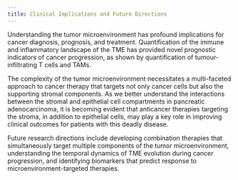 ```yaml
---
title: Clinical Implications and Future Directions
---
```



Understanding the tumor microenvironment has profound implications for cancer diagnosis, prognosis, and treatment. Quantification of the immune and inflammatory landscape of the TME has provided novel prognostic indicators of cancer progression, as shown by quantification of tumour-infiltrating T cells and TAMs.

The complexity of the tumor microenvironment necessitates a multi-faceted approach to cancer therapy that targets not only cancer cells but also the supporting stromal components. As we better understand the interactions between the stromal and epithelial cell compartments in pancreatic adenocarcinoma, it is becoming evident that anticancer therapies targeting the stroma, in addition to epithelial cells, may play a key role in improving clinical outcomes for patients with this deadly disease.

Future research directions include developing combination therapies that simultaneously target multiple components of the tumor microenvironment, understanding the temporal dynamics of TME evolution during cancer progression, and identifying biomarkers that predict response to microenvironment-targeted therapies.
